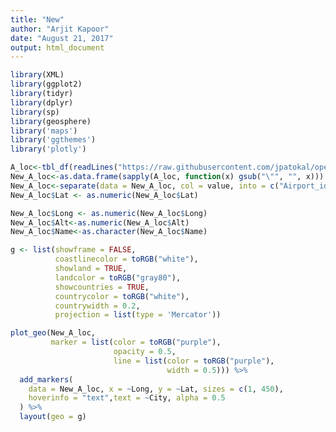 ---
title: "New"
author: "Arjit Kapoor"
date: "August 21, 2017"
output: html_document
---

```{r,warning=FALSE}

library(XML)
library(ggplot2)
library(tidyr)
library(dplyr)
library(sp)
library(geosphere)
library('maps')
library('ggthemes')
library('plotly')

A_loc<-tbl_df(readLines("https://raw.githubusercontent.com/jpatokal/openflights/master/data/airports.dat"))
New_A_loc<-as.data.frame(sapply(A_loc, function(x) gsub("\"", "", x)))
New_A_loc<-separate(data = New_A_loc, col = value, into = c("Airport_id", "Name","City","Country","IATA","ICAO","Lat","Long","Alt","Timezone","DST","TZ","Type","Source"), sep = ",")
New_A_loc$Lat <- as.numeric(New_A_loc$Lat)

New_A_loc$Long <- as.numeric(New_A_loc$Long)
New_A_loc$Alt<-as.numeric(New_A_loc$Alt)
New_A_loc$Name<-as.character(New_A_loc$Name)

g <- list(showframe = FALSE,
          coastlinecolor = toRGB("white"),
          showland = TRUE,
          landcolor = toRGB("gray80"),
          showcountries = TRUE,
          countrycolor = toRGB("white"),
          countrywidth = 0.2,
          projection = list(type = 'Mercator'))

plot_geo(New_A_loc,
         marker = list(color = toRGB("purple"),
                       opacity = 0.5,
                       line = list(color = toRGB("purple"),
                                   width = 0.5))) %>%
  add_markers(
    data = New_A_loc, x = ~Long, y = ~Lat, sizes = c(1, 450),
    hoverinfo = "text",text = ~City, alpha = 0.5
  ) %>%
  layout(geo = g)

```
